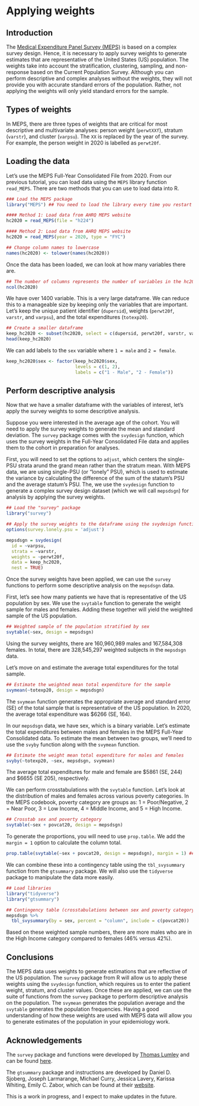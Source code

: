 # Applying weights {#weights}

## Introduction
The [Medical Expenditure Panel Survey (MEPS)](https://www.meps.ahrq.gov/mepsweb/) is based on a complex survey design. Hence, it is necessary to apply survey weights to generate estimates that are representative of the United States (US) population. The weights take into account the stratification, clustering, sampling, and non-response based on the Current Population Survey. Although you can perform descriptive and complex analyses without the weights, they will not provide you with accurate standard errors of the population. Rather, not applying the weights will only yield standard errors for the sample. 

## Types of weights
In MEPS, there are three types of weights that are critical for most descriptive and multivariate analyses: person weight (`perwtXXf`), stratum (`varstr`), and cluster (`varpsu`). The `XX` is replaced by the year of the survey. For example, the person weight in 2020 is labelled as `perwt20f`. 

## Loading the data
Let's use the MEPS Full-Year Consolidated File from 2020. From our previous tutorial, you can load data using the `MEPS` library function `read_MEPS`. There are two methods that you can use to load data into R. 

```r
### Load the MEPS package
library("MEPS") ## You need to load the library every time you restart R

#### Method 1: Load data from AHRQ MEPS website
hc2020 = read_MEPS(file = "h224")

#### Method 2: Load data from AHRQ MEPS website
hc2020 = read_MEPS(year = 2020, type = "FYC")

## Change column names to lowercase
names(hc2020) <- tolower(names(hc2020))
```

Once the data has been loaded, we can look at how many variables there are. 

```r
## The number of columns represents the number of variables in the hc2020 dataframe. 
ncol(hc2020)
```

We have over 1400 variable. This is a very large dataframe. We can reduce this to a manageable size by keeping only the variables that are important. Let's keep the unique patient identifier (`dupersid`), weights (`perwt20f`, `varstr`, and `varpsu`), and the total expenditures (`totexp20`). 

```r
## Create a smaller dataframe
keep_hc2020 <- subset(hc2020, select = c(dupersid, perwt20f, varstr, varpsu, totexp20, sex, povcat20))
head(keep_hc2020)
```

We can add labels to the `sex` variable where `1 = male` and `2 = female`.

```r
keep_hc2020$sex <- factor(keep_hc2020$sex, 
                          levels = c(1, 2),
                          labels = c("1 - Male", "2 - Female"))
```

## Perform descriptive analysis
Now that we have a smaller dataframe with the variables of interest, let's apply the survey weights to some descriptive analysis. 

Suppose you were interested in the average age of the cohort. You will need to apply the survey weights to generate the mean and standard deviation. The `survey` package comes with the `svydesign` function, which uses the survey weights in the Full-Year Consolidated File data and applies them to the cohort in preparation for analyses. 

First, you will need to set the options to `adjust`, which centers the single-PSU strata arund the grand mean rather than the stratum mean. With MEPS data, we are using single-PSU (or "lonely" PSU), which is used to estimate the variance by calculating the difference of the sum of the statum's PSU and the average statum's PSU. The, we use the `svydesign` function to generate a complex survey design dataset (which we will call `mepsdsgn`) for analysis by applying the survey weights. 

```r
## Load the "survey" package
library("survey")

## Apply the survey weights to the dataframe using the svydesign function
options(survey.lonely.psu = 'adjust')

mepsdsgn = svydesign(
  id = ~varpsu,
  strata = ~varstr,
  weights = ~perwt20f,
  data = keep_hc2020,
  nest = TRUE)
```

Once the survey weights have been applied, we can use the `survey` functions to perform some descriptive analysis on the `mepsdsgn` data.

First, let's see how many patients we have that is representative of the US population by sex. We use the `svytable` function to generate the weight sample for males and females. Adding these together will yield the weighted sample of the US population.

```r
## Weighted sample of the population stratified by sex
svytable(~sex, design = mepsdsgn)
```

Using the survey weights, there are 160,960,989 males and 167,584,308 females. In total, there are 328,545,297 weighted subjects in the `mepsdsgn` data. 

Let's move on and estimate the average total expenditures for the total sample.  

```r
## Estimate the weighted mean total expenditure for the sample
svymean(~totexp20, design = mepsdsgn)
```

The `svymean` function generates the appropriate average and standard error (SE) of the total sample that is representative of the US population. In 2020, the average total expenditure was \$6266 (SE, 164). 

In our `mepsdsgn` data, we have sex, which is a binary variable. Let's estimate the total expenditures between males and females in the MEPS Full-Year Consolidated data. To estimate the mean between two groups, we'll need to use the `svyby` function along with the `svymean` function. 

```r
## Estimate the weight mean total expenditure for males and females
svyby(~totexp20, ~sex, mepsdsgn, svymean)
```

The average total expenditures for male and female are \$5861 (SE, 244) and \$6655 (SE 205), respectively. 

We can perform crosstabulations with the `svytable` function. Let's look at the distribution of males and females across various poverty categories. In the MEPS codebook, poverty category are groups as: 1 = Poor/Negative, 2 = Near Poor, 3 = Low Income, 4 = Middle Income, and 5 = High Income. 

```r
## Crosstab sex and poverty category
svytable(~sex + povcat20, design = mepsdsgn)
```

To generate the proportions, you will need to use `prop.table`. We add the `margin = 1` option to calculate the column total.

```r
prop.table(svytable(~sex + povcat20, design = mepsdsgn), margin = 1) ### margin = 1 calculates the column total.
```

We can combine these into a contingency table using the `tbl_svysummary` function from the `gtsummary` package. We will also use the `tidyverse` package to manipulate the data more easily. 

```r
## Load libraries 
library("tidyverse")
library("gtsummary")

## Contingency table (crosstabulations between sex and poverty category)
mepsdsgn %>%
  tbl_svysummary(by = sex, percent = "column", include = c(povcat20))
```

Based on these weighted sample numbers, there are more males who are in the High Income category compared to females (46% versus 42%). 

## Conclusions
The MEPS data uses weights to generate estimations that are reflective of the US population. The `survey` package from R will allow us to apply these weights using the `svydesign` function, which requires us to enter the patient weight, stratum, and cluster values. Once these are applied, we can use the suite of functions from the `survey` package to perform descriptive analysis on the population. The `svymean` generates the population average and the `svytable` generates the population frequencies. Having a good understanding of how these weights are used with MEPS data will allow you to generate estimates of the population in your epidemiology work. 

## Acknowledgements
The `survey` package and functions were developed by [Thomas Lumley](https://profiles.auckland.ac.nz/t-lumley) and can be found [here](https://www.rdocumentation.org/packages/survey/versions/4.1-1).

The `gtsummary` package and instructions are developed by Daniel D. Sjoberg, Joseph Larmarange, Michael Curry, Jessica Lavery, Karissa Whiting, Emily C. Zabor, which can be found at their [website](https://www.danieldsjoberg.com/gtsummary/reference/tbl_svysummary.html).

This is a work in progress, and I expect to make updates in the future. 


